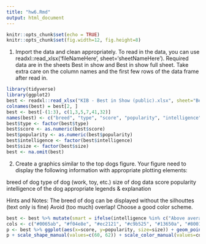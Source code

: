 ```yaml
---
title: "hw6.Rmd"
output: html_document
---
```


```r
knitr::opts_chunk$set(echo = TRUE)
knitr::opts_chunk$set(fig.width=12, fig.height=8) 
```
(@) Import the data and clean appropriately. To read in the data, you can use readxl::read_xlsx('fileNameHere', sheet='sheetNameHere'). Required data are in the sheets Best in show and Best in show full sheet. Take extra care on the column names and the first few rows of the data frame after read in.

```r
library(tidyverse)
library(ggplot2)
best <- readxl::read_xlsx("KIB - Best in Show (public).xlsx", sheet="Best in show full sheet")
colnames(best) = best[2, ]
best <- best[-(1:3), c(1,3,5,7,41,32)]
names(best) <- c("breed", "type", "score", "popularity", "intelligence", "size")
best$type <- factor(best$type)
best$score <- as.numeric(best$score)
best$popularity <- as.numeric(best$popularity)
best$intelligence <- factor(best$intelligence)
best$size <- factor(best$size)
best <- na.omit(best)
```

(@) Create a graphics similar to the top dogs figure. Your figure need to display the following information with appropriate plotting elements:

breed of dog
type of dog (work, toy, etc.)
size of dog
data score
popularity
intelligence of the dog
appropriate legends & explanation

Hints and Notes:
The breed of dog can be displayed without the silhouttes (text only is fine)
Avoid (too much) overlap!
Choose a good color scheme.

```r
best <- best %>% mutate(smart = ifelse(intelligence %in% c("Above average", "Brightest", "Excellent"), TRUE, FALSE))
cols <- c("#0065ab", "#f04e8e", "#ec2121", "#c9b525", "#13650a", "#80017c", "#393a3c")
p <- best %>% ggplot(aes(x=score, y=popularity, size=size)) + geom_point(aes(shape=smart, color=type)) 
p + scale_shape_manual(values=c(60, 62)) + scale_color_manual(values=cols) + scale_size_manual(values=c(11,8,5)) + theme_bw() + geom_text(aes(x=score, y=popularity, label=breed,color=type, vjust=2), size=3.5) + scale_y_reverse() + xlim(0.98, 3.65) + guides(colour = guide_legend(override.aes = list(size=5))) + guides(shape = guide_legend(override.aes = list(size=5))) + ggtitle("Best in Show: The Ultimate Dog Data") + xlab("our data score") + theme(legend.position="top") + annotate("text", x = 1.1, y = 90, label = "The Rightly Ignored") + annotate("text", x = 1.1, y = 0, label = "Inexplicably Overrated") + annotate("text", x = 3.55, y = 90, label = "Overlooked Treasures") + annotate("text", x =3.6, y = 0, label = "Hot Dogs!")
```
